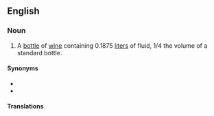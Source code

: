 ==English==

===Noun===
{{en-noun|head=[[quarter]] [[bottle]]}}

# A [[bottle]] of [[wine]] containing 0.1875 [[liter]]s of fluid, 1/4 the volume of a standard bottle.

====Synonyms====
* {{l|en|piccolo}}
* {{l|en|snipe}}

====Translations====
{{trans-see|piccolo}}